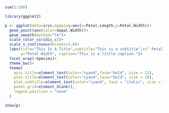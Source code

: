 ```r

sum(1:200)
```


```r
library(ggplot2)

p <- ggplot(data=iris,mapping=aes(x=Petal.Length,y=Petal.Width))+
  geom_point(aes(color=Sepal.Width))+
  geom_smooth(method="lm")+
  scale_color_viridis_c()+
  scale_x_continuous(breaks=1:8)+
  labs(title="This Is A Title",subtitle="This is a subtitle",x=" Petal Length", 
       y="Petal Width", caption="This is a little caption.")+
  facet_wrap(~Species)+
  theme_bw()+
  theme(
    axis.title=element_text(color="cyan4",face="bold", size = 11),
    plot.title=element_text(color="cyan4",face="bold", size = 18),
    plot.subtitle=element_text(color="cyan4", face = "italic", size = 14),
    panel.grid=element_blank(),
    legend.position = "none"
  )

show(p)
```

